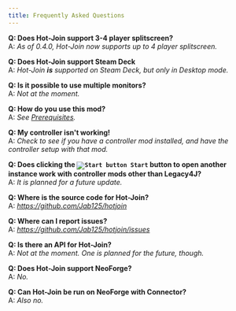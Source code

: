 ```yaml
---
title: Frequently Asked Questions
---
```

**Q: Does Hot-Join support 3-4 player splitscreen?**  
A: _As of 0.4.0, Hot-Join now supports up to 4 player splitscreen._

**Q: Does Hot-Join support Steam Deck**  
A: _Hot-Join **is** supported on Steam Deck, but only in Desktop mode._

**Q: Is it possible to use multiple monitors?**  
A: _Not at the moment._

**Q: How do you use this mod?**  
A: _See [Prerequisites](usage/prerequisites)._

**Q: My controller isn't working!**  
A: _Check to see if you have a controller mod installed, and have the controller setup with that mod._

**Q: Does clicking the <code><img width={20} height={20} src="https://raw.githubusercontent.com/Jab125/hot-join/refs/heads/develop/docs/.assets/item/hotjoin/start.png" title="Start button" /> Start</code> button to open another instance work with controller mods other than Legacy4J?**  
A: _It is planned for a future update._

**Q: Where is the source code for Hot-Join?**  
A: _https://github.com/Jab125/hotjoin_

**Q: Where can I report issues?**  
A: _https://github.com/Jab125/hotjoin/issues_

**Q: Is there an API for Hot-Join?**  
A: _Not at the moment. One is planned for the future, though._

**Q: Does Hot-Join support NeoForge?**  
A: _No._

**Q: Can Hot-Join be run on NeoForge with Connector?**  
A: _Also no._
